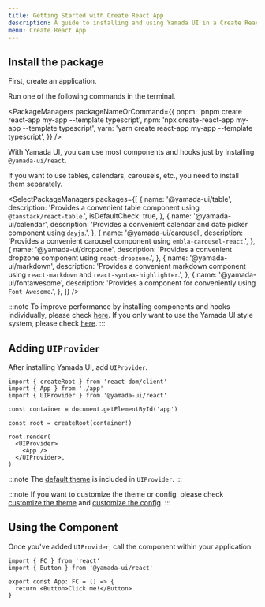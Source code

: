 ```yaml
---
title: Getting Started with Create React App
description: A guide to installing and using Yamada UI in a Create React App project.
menu: Create React App
---
```


## Install the package

First, create an application.

Run one of the following commands in the terminal.

<PackageManagers
  packageNameOrCommand={{
    pnpm: 'pnpm create react-app my-app --template typescript',
    npm: 'npx create-react-app my-app --template typescript',
    yarn: 'yarn create react-app my-app --template typescript',
  }}
/>

With Yamada UI, you can use most components and hooks just by installing `@yamada-ui/react`.

<PackageManagers packageNameOrCommand='@yamada-ui/react' />

If you want to use tables, calendars, carousels, etc., you need to install them separately.

<SelectPackageManagers
  packages={[
    {
      name: '@yamada-ui/table',
      description: 'Provides a convenient table component using `@tanstack/react-table`.',
      isDefaultCheck: true,
    },
    {
      name: '@yamada-ui/calendar',
      description: 'Provides a convenient calendar and date picker component using `dayjs`.',
    },
    {
      name: '@yamada-ui/carousel',
      description: 'Provides a convenient carousel component using `embla-carousel-react`.',
    },
    {
      name: '@yamada-ui/dropzone',
      description: 'Provides a convenient dropzone component using `react-dropzone`.',
    },
    {
      name: '@yamada-ui/markdown',
      description:
        'Provides a convenient markdown component using `react-markdown` and `react-syntax-highlighter`.',
    },
    {
      name: '@yamada-ui/fontawesome',
      description: 'Provides a component for conveniently using `Font Awesome`.',
    },
  ]}
/>

:::note
To improve performance by installing components and hooks individually, please check [here](/getting-started/installation/individually).
If you only want to use the Yamada UI style system, please check [here](/getting-started/installation/minimal).
:::

## Adding `UIProvider`

After installing Yamada UI, add `UIProvider`.

```tsx live=false title=index.tsx highlight={10,12}
import { createRoot } from 'react-dom/client'
import { App } from './app'
import { UIProvider } from '@yamada-ui/react'

const container = document.getElementById('app')

const root = createRoot(container!)

root.render(
  <UIProvider>
    <App />
  </UIProvider>,
)
```

:::note
The [default theme](/styled-system/theming/default-theme) is included in `UIProvider`.
:::

:::note
If you want to customize the theme or config, please check [customize the theme](/styled-system/theming/customize-theme) and [customize the config](/styled-system/configure/customize-config).
:::

## Using the Component

Once you've added `UIProvider`, call the component within your application.

```tsx live=false title=app.tsx
import { FC } from 'react'
import { Button } from '@yamada-ui/react'

export const App: FC = () => {
  return <Button>Click me!</Button>
}
```
